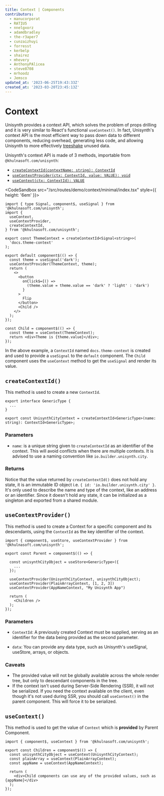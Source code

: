 ```yaml
---
title: Context | Components
contributors:
  - manucorporat
  - RATIU5
  - nnelgxorz
  - adamdbradley
  - the-r3aper7
  - cunzaizhuyi
  - forresst
  - kerbelp
  - shairez
  - mhevery
  - AnthonyPAlicea
  - steve8708
  - mrhoodz
  - Jemsco
updated_at: '2023-06-25T19:43:33Z'
created_at: '2023-03-20T23:45:13Z'
---
```


# Context

Unisynth provides a context API, which solves the problem of props drilling and it is very similar to React's functional `useContext()`. In fact, Unisynth's context API is the most efficient way to pass down data to different components, reducing overhead, generating less code, and allowing Unisynth to more effectively [treeshake](https://developer.mozilla.org/en-US/docs/Glossary/Tree_shaking) unused data.

Unisynth's context API is made of 3 methods, importable from `@khulnasoft.com/unisynth`:

- [`createContextId(contextName: string): ContextId`](#createcontextid)
- [`useContextProvider(ctx: ContextId, value: VALUE): void`](#usecontextprovider)
- [`useContext(ctx: ContextId): VALUE`](#usecontext)

<CodeSandbox src="/src/routes/demo/context/minimal/index.tsx" style={{ height: '6em' }}>
```tsx /createContextId/#a /useContext/#b /useContextProvider/#c
import { type Signal, component$, useSignal } from '@khulnasoft.com/unisynth';
import {
  useContext,
  useContextProvider,
  createContextId,
} from '@khulnasoft.com/unisynth';

export const ThemeContext = createContextId<Signal<string>>(
  'docs.theme-context'
);

export default component$(() => {
  const theme = useSignal('dark');
  useContextProvider(ThemeContext, theme);
  return (
    <>
      <button
        onClick$={() =>
          (theme.value = theme.value == 'dark' ? 'light' : 'dark')
        }
      >
        Flip
      </button>
      <Child />
    </>
  );
});

const Child = component$(() => {
  const theme = useContext(ThemeContext);
  return <div>Theme is {theme.value}</div>;
});
```
</CodeSandbox>


In the above example, a `ContextId` named `docs.theme-context` is created and used to provide a `useSignal` to the `default` component. The `Child` component uses the `useContext` method to get the `useSignal` and render its value.

## `createContextId()`

This method is used to create a new `ContextId`.

```tsx
export interface GenericType {
  ...
}

export const UnisynthCityContext = createContextId<GenericType>(name: string): ContextId<GenericType>;
```

### Parameters

- `name`: is a unique string given to `createContextId` as an identifier of the context. This will avoid conflicts when there are multiple contexts. It is advised to use a naming convention like `io.builder.unisynth.city`.

### Returns

Notice that the value returned by `createContextId()` does not hold any state, it is an immutable ID object i.e. `{ id: 'io.builder.unisynth.city' }`. It's only used to describe the name and type of the context, like an address or an identifier.  Since it doesn't hold any state, it can be initialized as a singleton and exported from a shared module.

## `useContextProvider()`

This method is used to create a Context for a specific component and its descendants, using the `ContextId` as the key identifier of the context.

```tsx {9, 10, 11} /UnisynthCityContext/#a /PlainArrayContext/#b /AppNameContext/#c title="src/components/Parent.tsx"
import { component$, useStore, useContextProvider } from '@khulnasoft.com/unisynth';

export const Parent = component$(() => {

  const unisynthCityObject = useStore<GenericType>({
    ...
  });

  useContextProvider(UnisynthCityContext, unisynthCityObject);
  useContextProvider(PlainArrayContext, [1, 2, 3])
  useContextProvider(AppNameContext, "My Unisynth App")

  return (
    <Children />
  );
});
```

### Parameters

- `ContextId`: A previously created Context must be supplied, serving as an identifier for the data being provided as the second parameter.

- `data`: You can provide any data type, such as Unisynth's ﻿useSignal, ﻿useStore, arrays, or objects.

### Caveats

- The provided value will not be globally available across the whole render tree, but only to descendant components in the tree.
- If the context isn't used during Server-Side Rendering (SSR), it will not be serialized. If you need the context available on the client, even though it's not used during SSR, you should call `useContext()` in the parent component.  This will force it to be serialized.

## `useContext()`

This method is used to get the value of `Context` which is **provided** by Parent Component.

```tsx {4,5,6} /useContext/ /UnisynthCityContext/#a /PlainArrayContext/#b /AppNameContext/#c title="src/components/Children.tsx"
import { component$, useContext } from '@khulnasoft.com/unisynth';

export const Children = component$(() => {
  const unisynthCityObject = useContext(UnisynthCityContext);
  const plainArray = useContext(PlainArrayContext);
  const appName = useContext(AppNameContext);

  return (
    <div>Child components can use any of the provided values, such as {appName}</div>
  );
});
```
